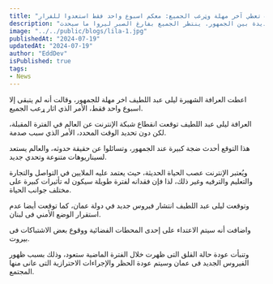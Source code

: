 ```yaml
---
title: "ليلى عبد اللطيف تعطي آخر مهلة وټرعب الجميع: معكم اسبوع واحد فقط استعدوا للفرار"
description: "في خبر مثير للجدل، توقعت ليلى عبد اللطيف تطورات حاسمة في نهاية مايو. أثارت تصريحاتها تفاعلاً واسعاً وتكهنات عديدة بين الجمهور. ينتظر الجميع بفارغ الصبر ليروا ما سيحدث."
image: "../../public/blogs/lila-1.jpg"
publishedAt: "2024-07-19"
updatedAt: "2024-07-19"
author: "EddDev"
isPublished: true
tags:
- News
---
```


اعطت العرافة الشهيرة ليلى عبد اللطيف اخر مهلة للجمهور، وقالت أنه لم يتبقى إلا اسبوع واحد فقط، الأمر الذي اثار ړعب الجميع.

العرافة ليلى عبد اللطيف توقعت انقطاع شبكة الإنترنت عن العالم في الفترة المقبلة، لكن دون تحديد الوقت المحدد، الأمر الذي سبب صدمة.

هذا التوقع أحدث ضجة كبيرة عند الجمهور، وتسائلوا عن حقيقة حدوثه، والعالم يستعد لسيناريوهات متنوعة وتحدي جديد.

ويُعتبر الإنترنت عصب الحياة الحديثة، حيث يعتمد عليه الملايين في التواصل والتجارة والتعليم والترفيه وغير ذلك، لذا فإن فقدانه لفترة طويلة سيكون له تأثيرات كبيرة على مختلف جوانب الحياة.

وتوقعت ليلى عبد اللطيف انتشار فيروس جديد في دولة عمان، كما توقعت أيضا عدم استقرار الوضع الأمني فى لبنان.

واضافت أنه سيتم الاعتداء على إحدى المحطات الفضائية ووقوع بعض الاشتباكات فى بيروت.

وتنبأت عودة حالة القلق التى ظهرت خلال الفترة الماضية ستعود، وذلك بسبب ظهور الفيروس الجديد فى عمان وسيتم عودة الحظر والإجراءات الاحترازية التى عانى منها المجتمع.